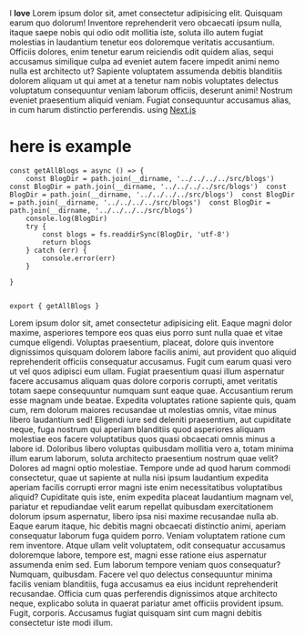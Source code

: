  I **love**  Lorem ipsum dolor sit, amet consectetur adipisicing elit. Quisquam earum quo dolorum! Inventore reprehenderit vero obcaecati ipsum nulla, itaque saepe nobis qui odio odit mollitia iste, soluta illo autem fugiat molestias in laudantium tenetur eos doloremque veritatis accusantium. Officiis dolores, enim tenetur earum reiciendis odit quidem alias, sequi accusamus similique culpa ad eveniet autem facere impedit animi nemo nulla est architecto ut? Sapiente voluptatem assumenda debitis blanditiis dolorem aliquam ut qui amet at a tenetur nam nobis voluptates delectus voluptatum consequuntur veniam laborum officiis, deserunt animi! Nostrum eveniet praesentium aliquid veniam. Fugiat consequuntur accusamus alias, in cum harum distinctio perferendis. using [Next.js](https://nextjs.org/)

# here is example

```
const getAllBlogs = async () => {
    const BlogDir = path.join(__dirname, '../../../../src/blogs')   const BlogDir = path.join(__dirname, '../../../../src/blogs')  const BlogDir = path.join(__dirname, '../../../../src/blogs')  const BlogDir = path.join(__dirname, '../../../../src/blogs')  const BlogDir = path.join(__dirname, '../../../../src/blogs')
    console.log(BlogDir)
    try {
        const blogs = fs.readdirSync(BlogDir, 'utf-8')
        return blogs
    } catch (err) {
        console.error(err)
    }

}


export { getAllBlogs }
```


Lorem ipsum dolor sit, amet consectetur adipisicing elit. Eaque magni
dolor maxime, asperiores tempore eos quas eius porro sunt nulla quae et
vitae cumque eligendi. Voluptas praesentium, placeat, dolore quis
inventore dignissimos quisquam dolorem labore facilis animi, aut
provident quo aliquid reprehenderit officiis consequatur accusamus.
Fugit cum earum quasi vero ut vel quos adipisci eum ullam. Fugiat
praesentium quasi illum aspernatur facere accusamus aliquam quas dolore
corporis corrupti, amet veritatis totam saepe consequuntur numquam sunt
eaque quae. Accusantium rerum esse magnam unde beatae. Expedita
voluptates ratione sapiente quis, quam cum, rem dolorum maiores
recusandae ut molestias omnis, vitae minus libero laudantium sed!
Eligendi iure sed deleniti praesentium, aut cupiditate neque, fuga
nostrum qui aperiam blanditiis quod asperiores aliquam molestiae eos
facere voluptatibus quos quasi obcaecati omnis minus a labore id.
Doloribus libero voluptas quibusdam mollitia vero a, totam minima illum
earum laborum, soluta architecto praesentium nostrum quae velit? Dolores
ad magni optio molestiae. Tempore unde ad quod harum commodi
consectetur, quae ut sapiente at nulla nisi ipsum laudantium expedita
aperiam facilis corrupti error magni iste enim necessitatibus
voluptatibus aliquid? Cupiditate quis iste, enim expedita placeat
laudantium magnam vel, pariatur et repudiandae velit earum repellat
quibusdam exercitationem dolorum ipsum aspernatur, libero ipsa nisi
maxime recusandae nulla ab. Eaque earum itaque, hic debitis magni
obcaecati distinctio animi, aperiam consequatur laborum fuga quidem
porro. Veniam voluptatem ratione cum rem inventore. Atque ullam velit
voluptatem, odit consequatur accusamus doloremque labore, tempore est,
magni esse ratione eius aspernatur assumenda enim sed. Eum laborum
tempore veniam quos consequatur? Numquam, quibusdam. Facere vel quo
delectus consequuntur minima facilis veniam blanditiis, fuga accusamus
ea eius incidunt reprehenderit recusandae. Officia cum quas perferendis
dignissimos atque architecto neque, explicabo soluta in quaerat pariatur
amet officiis provident ipsum. Fugit, corporis. Accusamus fugiat
quisquam sint cum magni debitis consectetur iste modi illum.